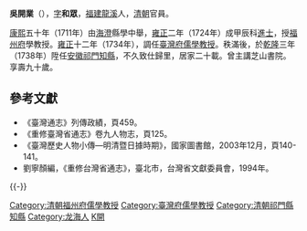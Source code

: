 '''吳開業'''（{{bd|？||？|catIdx=}}），[[表字|字]]'''和眾'''，[[福建|福建]][[龍溪|龍溪]]人，[[清朝|清朝]]官員。

[[康熙|康熙]]五十年（1711年）由[[海澄|海澄]]縣學中舉，[[雍正|雍正]]二年（1724年）成甲辰科[[進士|進士]]，授[[福州府|福州府]]學教授。[[雍正|雍正]]十二年（1734年），調任[[臺灣府儒學教授|臺灣府儒學教授]]。秩滿後，於[[乾隆|乾隆]]三年（1738年）陞任[[安徽|安徽]][[祁門|祁門]][[知縣|知縣]]，不久致仕歸里，居家二十載。曾主講芝山書院。享壽九十歲。

==參考文獻==
*《臺灣通志》列傳政績，頁459。
*《重修臺灣省通志》卷九人物志，頁125。
*《臺灣歷史人物小傳—明清暨日據時期》，國家圖書館，2003年12月，頁140-141。
*劉寧顏編，《重修台灣省通志》，臺北市，台灣省文獻委員會，1994年。

{{-}}
{{start box}}
{{s-off}}
{{Succession box|[[薛士中|薛士中]]|[[郭美|郭美]]|[[臺灣府|臺灣府]][[臺灣府儒學教授|儒學教授]]|<small>雍正十二年（1734年）任</small>}}
{{end box}}
{{雍正二年甲辰科殿試金榜}}
{{DEFAULTSORT:Wu吳}}
[[Category:清朝福州府儒學教授|Category:清朝福州府儒學教授]]
[[Category:臺灣府儒學教授|Category:臺灣府儒學教授]]
[[Category:清朝祁門縣知縣|Category:清朝祁門縣知縣]]
[[Category:龙海人|Category:龙海人]]
[[Category:吳姓|K開]]